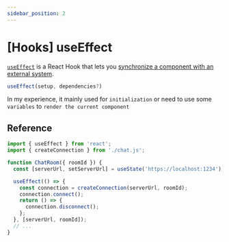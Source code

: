 ```yaml
---
sidebar_position: 2
---
```


# [Hooks] useEffect

[`useEffect`](https://react.dev/reference/react/useEffect) is a React Hook that lets you [synchronize a component with an external system](https://react.dev/learn/synchronizing-with-effects).

```js
useEffect(setup, dependencies?) 
```

In my experience, it mainly used for `initialization` or need to use some `variables` to `render the current component`

## Reference

```js
import { useEffect } from 'react';
import { createConnection } from './chat.js';

function ChatRoom({ roomId }) {
  const [serverUrl, setServerUrl] = useState('https://localhost:1234');

  useEffect(() => {
    const connection = createConnection(serverUrl, roomId);
    connection.connect();
    return () => {
      connection.disconnect();
    };
  }, [serverUrl, roomId]);
  // ...
}
```
